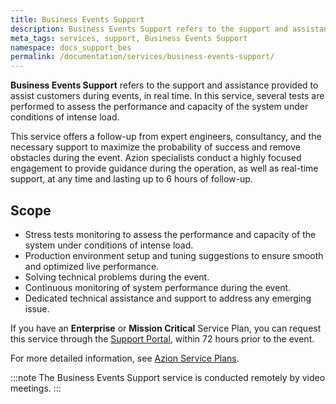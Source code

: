 ```yaml
---
title: Business Events Support
description: Business Events Support refers to the support and assistance provided to assist customers during events, in real time.
meta_tags: services, support, Business Events Support
namespace: docs_support_bes
permalink: /documentation/services/business-events-support/
---
```


**Business Events Support** refers to the support and assistance provided to assist customers during events, in real time. In this service, several tests are performed to assess the performance and capacity of the system under conditions of intense load.

This service offers a follow-up from expert engineers, consultancy, and the necessary support to maximize the probability of success and remove obstacles during the event. Azion specialists conduct a highly focused engagement to provide guidance during the operation, as well as real-time support, at any time and lasting up to 6 hours of follow-up. 

## Scope

- Stress tests monitoring to assess the performance and capacity of the system under conditions of intense load.
- Production environment setup and tuning suggestions to ensure smooth and optimized live performance.
- Solving technical problems during the event.
- Continuous monitoring of system performance during the event.
- Dedicated technical assistance and support to address any emerging issue.

If you have an **Enterprise** or **Mission Critical** Service Plan, you can request this service through the [Support Portal](https://tickets.azion.com/en/support/login/new), within 72 hours prior to the event.

For more detailed information, see [Azion Service Plans](https://www.azion.com/en/pricing/#plans).

:::note
The Business Events Support service is conducted remotely by video meetings.
:::
